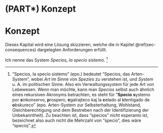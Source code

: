# (PART\*) Konzept {-}

# Konzept {-#chap-concept}

Dieses Kapital wird eine Lösung skizzieren, welche die in Kapitel \@ref(sec-consequences) dargelegten Anforderungen erfüllt.

Ich nenne das System \index{Specios}*Specios, la specio sistemo*.
^["Specios, la specio sistemo" (\index{Esperanto}epo.) bedeutet "Specios, das Arten-System",
wobei *Art* im Sinne von *Spezies* zu verstehen ist, und *System* u.&nbsp;A. im politischen Sinne.
Also ein Verwaltungssystem für jede Art von Lebewesen.
Wenn man möchte, kann man *Specios* selbst auch ähnlich eines rekursiven Akronyms betrachten, es steht für
"**Specio** **s**ystemo por **s**inkonservo, **p**rospero, **e**galrajteco kaj la **c**elado al **i**dentigado de **o**bskureco"
(epo. Arten-System zur Selbsterhaltung, Wohlstand, Gleichberechtigung und dem Bestreben nach der Identifizierung der Unbekanntheit).
Zu beachten ist, dass "specios" nicht esperanto ist, bezeichnet also auch nicht die Mehrzahl von "specio", dies wäre "specioj".]
